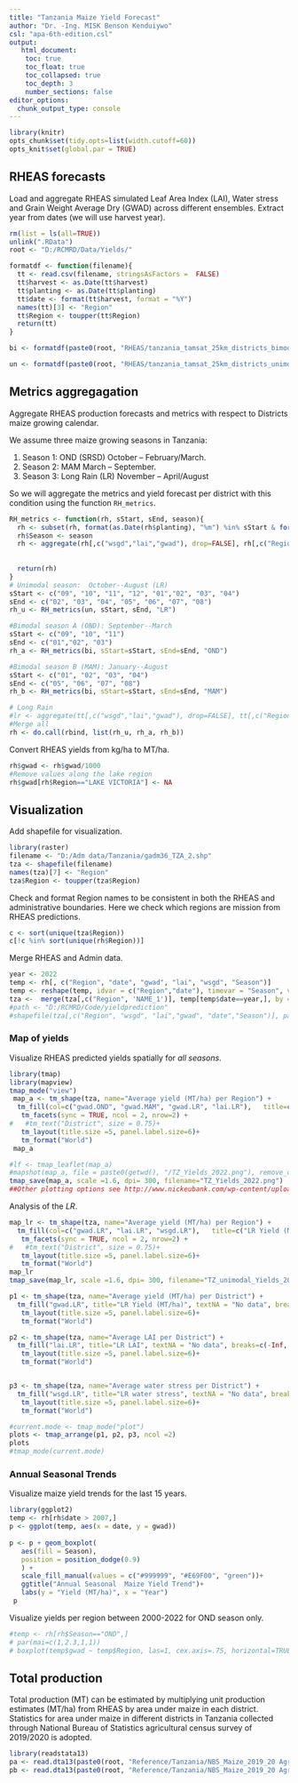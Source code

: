 ```yaml
---
title: "Tanzania Maize Yield Forecast"
author: "Dr. -Ing. MISK Benson Kenduiywo"
csl: "apa-6th-edition.csl"
output: 
   html_document:
    toc: true
    toc_float: true
    toc_collapsed: true
    toc_depth: 3
    number_sections: false
editor_options: 
  chunk_output_type: console
---
```


```r
library(knitr)
opts_chunk$set(tidy.opts=list(width.cutoff=60))
opts_knit$set(global.par = TRUE)
```

## RHEAS forecasts

Load and aggregate RHEAS simulated Leaf Area Index (LAI), Water stress and Grain Weight Average Dry (GWAD) across different ensembles. Extract year from dates (we will use harvest year).

```r
rm(list = ls(all=TRUE))
unlink(".RData")
root <- "D:/RCMRD/Data/Yields/"

formatdf <- function(filename){
  tt <- read.csv(filename, stringsAsFactors =  FALSE)
  tt$harvest <- as.Date(tt$harvest)
  tt$planting <- as.Date(tt$planting)
  tt$date <- format(tt$harvest, format = "%Y")
  names(tt)[3] <- "Region"
  tt$Region <- toupper(tt$Region)
  return(tt)
}

bi <- formatdf(paste0(root, "RHEAS/tanzania_tamsat_25km_districts_bimod_dssatTable_2000_2022_100kg.csv"))

un <- formatdf(paste0(root, "RHEAS/tanzania_tamsat_25km_districts_unimod_dssatTable_2000_2022_100kg.csv"))
```


## Metrics aggregagation

Aggregate RHEAS production forecasts and metrics with respect to Districts maize growing calendar. 

We assume three maize growing seasons in Tanzania:

1) Season 1: OND (SRSD) October -- February/March.
2) Season 2: MAM March -- September. 
3) Season 3: Long Rain (LR) November -- April/August 

So we will aggregate the metrics and yield forecast per district with this condition using the function `RH_metrics`.

```r
RH_metrics <- function(rh, sStart, sEnd, season){
  rh <- subset(rh, format(as.Date(rh$planting), "%m") %in% sStart & format(as.Date(rh$harvest), "%m") %in% sEnd)
  rh$Season <- season
  rh <- aggregate(rh[,c("wsgd","lai","gwad"), drop=FALSE], rh[,c("Region","date", "Season"), drop=FALSE], mean, na.rm=T)
  
  
  return(rh)
}
# Unimodal season:  October--August (LR)
sStart <- c("09", "10", "11", "12", "01","02", "03", "04")
sEnd <- c("02", "03", "04", "05", "06", "07", "08")
rh_u <- RH_metrics(un, sStart, sEnd, "LR")

#Bimodal season A (OND): September--March
sStart <- c("09", "10", "11")
sEnd <- c("01","02", "03")
rh_a <- RH_metrics(bi, sStart=sStart, sEnd=sEnd, "OND")

#Bimodal season B (MAM): January--August
sStart <- c("01", "02", "03", "04")
sEnd <- c("05", "06", "07", "08")
rh_b <- RH_metrics(bi, sStart=sStart, sEnd=sEnd, "MAM")

# Long Rain
#lr <- aggregate(tt[,c("wsgd","lai","gwad"), drop=FALSE], tt[,c("Region","date"), drop=FALSE], mean, na.rm=T)
#Merge all
rh <- do.call(rbind, list(rh_u, rh_a, rh_b))

```

Convert RHEAS yields from kg/ha to MT/ha.

```r
rh$gwad <- rh$gwad/1000
#Remove values along the lake region
rh$gwad[rh$Region=="LAKE VICTORIA"] <- NA
```


## Visualization

Add shapefile for visualization.

```r
library(raster)
filename <- "D:/Adm data/Tanzania/gadm36_TZA_2.shp"
tza <- shapefile(filename)
names(tza)[7] <- "Region"
tza$Region <- toupper(tza$Region)
```


Check and format Region names to be consistent in both the RHEAS and administrative boundaries. Here we check which regions are mission from RHEAS predictions.

```r
c <- sort(unique(tza$Region))
c[!c %in% sort(unique(rh$Region))]
```

 Merge RHEAS and Admin data.
 
```r
year <- 2022
temp <- rh[, c("Region", "date", "gwad", "lai", "wsgd", "Season")]
temp <- reshape(temp, idvar = c("Region","date"), timevar = "Season", v.names  = c("gwad", "lai", "wsgd"),direction = "wide")
tza <-  merge(tza[,c("Region", 'NAME_1')], temp[temp$date==year,], by = "Region", duplicateGeoms=TRUE)
#path <- "D:/RCMRD/Code/yieldprediction"
#shapefile(tza[,c("Region", "wsgd", "lai","gwad", "date","Season")], paste0(path,"/tanzania/tanzania_Maize_Forecasts.shp"),overwrite=T)

```


### Map of yields

Visualize RHEAS predicted yields spatially for *all seasons*. 

```r
library(tmap)
library(mapview)
tmap_mode("view")
 map_a <- tm_shape(tza, name="Average yield (MT/ha) per Region") +
  tm_fill(col=c("gwad.OND", "gwad.MAM", "gwad.LR", "lai.LR"),   title=c("OND Yield (MT/ha)", "MAM Yield (MT/ha)", "LR Yield (MT/ha)", "LR LAI"), textNA = "No data", breaks = seq(0.3,4.5,1)) +
   tm_facets(sync = TRUE, ncol = 2, nrow=2) +
#   #tm_text("District", size = 0.75)+
   tm_layout(title.size =5, panel.label.size=6)+
   tm_format("World")
 map_a

#lf <- tmap_leaflet(map_a)
#mapshot(map_a, file = paste0(getwd(), "/TZ_Yields_2022.png"), remove_controls = c("homeButton", "layersControl"))
tmap_save(map_a, scale =1.6, dpi= 300, filename="TZ_Yields_2022.png")
##Other plotting options see http://www.nickeubank.com/wp-content/uploads/2015/10/RGIS3_MakingMaps_part1_mappingVectorData.html#multiple-layers-with-spplot
```

Analysis of the *LR*.

```r
map_lr <- tm_shape(tza, name="Average yield (MT/ha) per Region") +
  tm_fill(col=c("gwad.LR", "lai.LR", "wsgd.LR"),   title=c("LR Yield (MT/ha)", "LR LAI", "LR water stress", "LR LAI"), textNA = "No data", breaks=c(-Inf, seq(0, 5, by=1), Inf),style="fixed") +
   tm_facets(sync = TRUE, ncol = 2, nrow=2) +
#   #tm_text("District", size = 0.75)+
   tm_layout(title.size =5, panel.label.size=6)+
   tm_format("World")
map_lr
tmap_save(map_lr, scale =1.6, dpi= 300, filename="TZ_unimodal_Yields_2022.png")

p1 <- tm_shape(tza, name="Average yield (MT/ha) per District") +
  tm_fill("gwad.LR", title="LR Yield (MT/ha)", textNA = "No data", breaks=c(-Inf, seq(1, 4, by=1), Inf),style="quantile") +
   tm_layout(title.size =5, panel.label.size=6)+
   tm_format("World")

p2 <- tm_shape(tza, name="Average LAI per District") +
  tm_fill("lai.LR", title="LR LAI", textNA = "No data", breaks=c(-Inf, seq(1, 2, by=0.25), Inf),style="quantile") +
   tm_layout(title.size =5, panel.label.size=6)+
   tm_format("World")


p3 <- tm_shape(tza, name="Average water stress per District") +
  tm_fill("wsgd.LR", title="LR water stress", textNA = "No data", breaks=c(-Inf, seq(0, 1, by=0.25), Inf),style="quantile") +
   tm_layout(title.size =5, panel.label.size=6)+
   tm_format("World")

#current.mode <- tmap_mode("plot")
plots <- tmap_arrange(p1, p2, p3, ncol =2)
plots
#tmap_mode(current.mode)

```

### Annual Seasonal Trends

Visualize maize yield trends for the last 15 years.
 
```r
library(ggplot2)
temp <- rh[rh$date > 2007,]
p <- ggplot(temp, aes(x = date, y = gwad))
 
p <- p + geom_boxplot(
   aes(fill = Season),
   position = position_dodge(0.9) 
   ) +
   scale_fill_manual(values = c("#999999", "#E69F00", "green"))+
   ggtitle("Annual Seasonal  Maize Yield Trend")+
   labs(y = "Yield (MT/ha)", x = "Year")
 p

```
 
 
Visualize yields per region between 2000-2022 for OND season only.
 
```r
#temp <- rh[rh$Season=="OND",]
# par(mai=c(1,2.3,1,1))
# boxplot(temp$gwad ~ temp$Region, las=1, cex.axis=.75, horizontal=TRUE, xlab="Yield (MT/ha)", ylab="", cex=.5, col=rainbow(length(unique(temp$Region))))
```
 
 
## Total production

Total production (MT) can be estimated by multiplying unit production estimates (MT/ha) from RHEAS by area under maize in each district. 
Statistics for area under maize in different districts in Tanzania collected through National Bureau  of Statistics agricultural census survey of 2019/2020 is adopted.
 
```r
library(readstata13)
pa <- read.dta13(paste0(root, "Reference/Tanzania/NBS_Maize_2019_20 Agric Census/Maize_Shorty_Rainy_Season.dta"), convert.factors=T, generate.factors=T)
pb <- read.dta13(paste0(root, "Reference/Tanzania/NBS_Maize_2019_20 Agric Census/Maize_Long_Rainy_Season.dta"), convert.factors=T, generate.factors=T)
```

